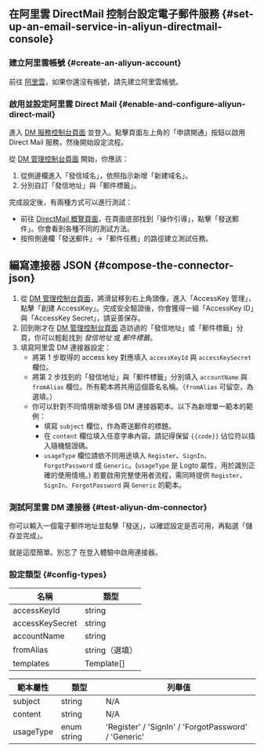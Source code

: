 ## 在阿里雲 DirectMail 控制台設定電子郵件服務 \{#set-up-an-email-service-in-aliyun-directmail-console}

### 建立阿里雲帳號 \{#create-an-aliyun-account}

前往 [阿里雲](https://aliyun.com/)，如果你還沒有帳號，請先建立阿里雲帳號。

### 啟用並設定阿里雲 Direct Mail \{#enable-and-configure-aliyun-direct-mail}

進入 [DM 服務控制台頁面](https://www.aliyun.com/product/directmail) 並登入。點擊頁面左上角的「申請開通」按鈕以啟用 Direct Mail 服務，然後開始設定流程。

從 [DM 管理控制台頁面](https://dm.console.aliyun.com/) 開始，你應該：

1. 從側邊欄進入「發信域名」，依照指示新增「新建域名」。
2. 分別自訂「發信地址」與「郵件標籤」。

完成設定後，有兩種方式可以進行測試：

- 前往 [DirectMail 概覽頁面](https://dm.console.aliyun.com/)，在頁面底部找到「操作引導」，點擊「發送郵件」。你會看到各種不同的測試方法。
- 按照側邊欄「發送郵件」->「郵件任務」的路徑建立測試任務。

## 編寫連接器 JSON \{#compose-the-connector-json}

1. 從 [DM 管理控制台頁面](https://dm.console.aliyun.com/)，將滑鼠移到右上角頭像，進入「AccessKey 管理」，點擊「創建 AccessKey」。完成安全驗證後，你會獲得一組「AccessKey ID」與「AccessKey Secret」，請妥善保存。
2. 回到剛才在 [DM 管理控制台頁面](https://dm.console.aliyun.com/) 造訪過的「發信地址」或「郵件標籤」分頁，你可以輕鬆找到 _發信地址_ 或 _郵件標籤_。
3. 填寫阿里雲 DM 連接器設定：
   - 將第 1 步取得的 access key 對應填入 `accessKeyId` 與 `accessKeySecret` 欄位。
   - 將第 2 步找到的「發信地址」與「郵件標籤」分別填入 `accountName` 與 `fromAlias` 欄位。所有範本將共用這個簽名名稱。（`fromAlias` 可留空，為選填。）
   - 你可以針對不同情境新增多個 DM 連接器範本。以下為新增單一範本的範例：
     - 填寫 `subject` 欄位，作為寄送郵件的標題。
     - 在 `content` 欄位填入任意字串內容。請記得保留 `{{code}}` 佔位符以插入隨機驗證碼。
     - `usageType` 欄位請依不同用途填入 `Register`、`SignIn`、`ForgotPassword` 或 `Generic`。(`usageType` 是 Logto 屬性，用於識別正確的使用情境。) 若要啟用完整使用者流程，需同時提供 `Register`、`SignIn`、`ForgotPassword` 與 `Generic` 的範本。

### 測試阿里雲 DM 連接器 \{#test-aliyun-dm-connector}

你可以輸入一個電子郵件地址並點擊「發送」，以確認設定是否可用，再點選「儲存並完成」。

就是這麼簡單。別忘了 <MainSiteUrl href="/connectors/email-connectors/#enable-email-sign-up-or-sign-in">在登入體驗中啟用連接器</MainSiteUrl>。

### 設定類型 \{#config-types}

| 名稱            | 類型           |
| --------------- | -------------- |
| accessKeyId     | string         |
| accessKeySecret | string         |
| accountName     | string         |
| fromAlias       | string（選填） |
| templates       | Template[]     |

| 範本屬性  | 類型        | 列舉值                                               |
| --------- | ----------- | ---------------------------------------------------- |
| subject   | string      | N/A                                                  |
| content   | string      | N/A                                                  |
| usageType | enum string | 'Register' / 'SignIn' / 'ForgotPassword' / 'Generic' |
